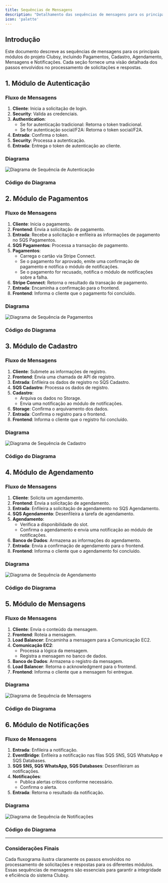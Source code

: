 ```yaml
---
title: Sequências de Mensagens
description: "Detalhamento das sequências de mensagens para os principais módulos do projeto Clubsy"
icon: 'palette'
---
```


## Introdução

Este documento descreve as sequências de mensagens para os principais módulos do projeto Clubsy, incluindo Pagamentos, Cadastro, Agendamento, Mensagens e Notificações. Cada seção fornece uma visão detalhada dos passos envolvidos no processamento de solicitações e respostas.


## 1. Módulo de Autenticação

### Fluxo de Mensagens

1. **Cliente**: Inicia a solicitação de login.
2. **Security**: Valida as credenciais.
3. **Authentication**: 
   - Se for autenticação tradicional: Retorna o token tradicional.
   - Se for autenticação social/F2A: Retorna o token social/F2A.
4. **Entrada**: Confirma o token.
5. **Security**: Processa a autenticação.
6. **Entrada**: Entrega o token de autenticação ao cliente.

### Diagrama
![Diagrama de Sequência de Autenticação](/images/Clubsy-Sequence_Auth_Background.png)

### Código do Diagrama


<AuthenticationSequence  />

## 2. Módulo de Pagamentos

### Fluxo de Mensagens

1. **Cliente**: Inicia o pagamento.
2. **Frontend**: Envia a solicitação de pagamento.
3. **Entrada**: Recebe a solicitação e enfileira as informações de pagamento no SQS Pagamentos.
4. **SQS Pagamentos**: Processa a transação de pagamento.
5. **Pagamentos**: 
   - Carrega o cartão via Stripe Connect.
   - Se o pagamento for aprovado, emite uma confirmação de pagamento e notifica o módulo de notificações.
   - Se o pagamento for recusado, notifica o módulo de notificações sobre a falha.
6. **Stripe Connect**: Retorna o resultado da transação de pagamento.
7. **Entrada**: Encaminha a confirmação para o frontend.
8. **Frontend**: Informa o cliente que o pagamento foi concluído.

### Diagrama
![Diagrama de Sequência de Pagamentos](/images/Clubsy-Sequence_Payments_Background.png)

### Código do Diagrama


<PaymentsSequence />

## 3. Módulo de Cadastro

### Fluxo de Mensagens

1. **Cliente**: Submete as informações de registro.
2. **Frontend**: Envia uma chamada de API de registro.
3. **Entrada**: Enfileira os dados de registro no SQS Cadastro.
4. **SQS Cadastro**: Processa os dados de registro.
5. **Cadastro**: 
   - Arquiva os dados no Storage.
   - Envia uma notificação ao módulo de notificações.
6. **Storage**: Confirma o arquivamento dos dados.
7. **Entrada**: Confirma o registro para o frontend.
8. **Frontend**: Informa o cliente que o registro foi concluído.

### Diagrama
![Diagrama de Sequência de Cadastro](/images/Clubsy-Sequence_Register_Background.png)

### Código do Diagrama


<RegistrationSequence />

## 4. Módulo de Agendamento

### Fluxo de Mensagens

1. **Cliente**: Solicita um agendamento.
2. **Frontend**: Envia a solicitação de agendamento.
3. **Entrada**: Enfileira a solicitação de agendamento no SQS Agendamento.
4. **SQS Agendamento**: Desenfileira a tarefa de agendamento.
5. **Agendamento**: 
   - Verifica a disponibilidade do slot.
   - Confirma o agendamento e envia uma notificação ao módulo de notificações.
6. **Banco de Dados**: Armazena as informações do agendamento.
7. **Entrada**: Envia a confirmação de agendamento para o frontend.
8. **Frontend**: Informa o cliente que o agendamento foi concluído.

### Diagrama
![Diagrama de Sequência de Agendamento](/images/Clubsy-Sequence_Scheduler_Background.png)

### Código do Diagrama

<SchedulingSequence />

## 5. Módulo de Mensagens

### Fluxo de Mensagens

1. **Cliente**: Envia o conteúdo da mensagem.
2. **Frontend**: Roteia a mensagem.
3. **Load Balancer**: Encaminha a mensagem para a Comunicação EC2.
4. **Comunicação EC2**: 
   - Processa a lógica da mensagem.
   - Registra a mensagem no banco de dados.
5. **Banco de Dados**: Armazena o registro da mensagem.
6. **Load Balancer**: Retorna o acknowledgment para o frontend.
7. **Frontend**: Informa o cliente que a mensagem foi entregue.

### Diagrama
![Diagrama de Sequência de Mensagens](/images/Clubsy-Sequence_Messages_Background.png)

### Código do Diagrama

<MessagesSequence />

## 6. Módulo de Notificações

### Fluxo de Mensagens

1. **Entrada**: Enfileira a notificação.
2. **EventBridge**: Enfileira a notificação nas filas SQS SNS, SQS WhatsApp e SQS Databases.
3. **SQS SNS, SQS WhatsApp, SQS Databases**: Desenfileiram as notificações.
4. **Notificações**: 
   - Publica alertas críticos conforme necessário.
   - Confirma o alerta.
5. **Entrada**: Retorna o resultado da notificação.

### Diagrama
![Diagrama de Sequência de Notificações](/images/Notificatoins_Sequence_Diagram.png)

### Código do Diagrama

<NotificationsSequence />

---

### Considerações Finais

Cada fluxograma ilustra claramente os passos envolvidos no processamento de solicitações e respostas para os diferentes módulos. Essas sequências de mensagens são essenciais para garantir a integridade e eficiência do sistema Clubsy.